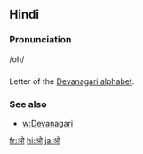 == Hindi ==

=== Pronunciation ===
/oh/

=== ===

Letter of the [[Devanagari alphabet]].

=== See also ===

* [[w:Devanagari]]

[[fr:ओ]]
[[hi:ओ]]
[[ja:ओ]]